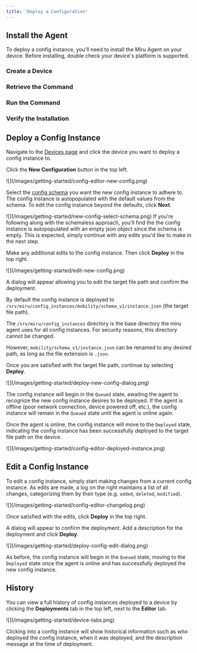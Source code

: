```yaml
---
title: 'Deploy a Configuration'
---
```




## Install the Agent
To deploy a config instance, you'll need to install the Miru Agent on your device. Before installing, double check your device's platform is supported.

<SupportedPlatforms />

### Create a Device
<CreateDevice />

### Retrieve the Command
<RetrieveCmd />

### Run the Command
<RunCmd />

### Verify the Installation
<Verify />

## Deploy a Config Instance
Navigate to the [Devices page](https://configs.miruml.com/devices) and click the device you want to deploy a config instance to.

Click the **New Configuration** button in the top left.

<Frame>
   ![](/images/getting-started/config-editor-new-config.png)
</Frame>

Select the [config schema](/docs/home/basics/vocabulary#config-schema) you want the new config instance to adhere to. The config instance is autopopulated with the default values from the schema. To edit the config instance beyond the defaults, click **Next**.

<Frame>
   ![](/images/getting-started/new-config-select-schema.png)
</Frame>

<Note>
   If you're following along with the schemaless approach, you'll find the the config instance is autopopulated with an empty json object since the schema is empty. This is expected, simply continue with any edits you'd like to make in the next step.
</Note>

Make any additional edits to the config instance. Then click **Deploy** in the top right.

<Frame>
   ![](/images/getting-started/edit-new-config.png)
</Frame>

A dialog will appear allowing you to edit the target file path and confirm the deployment. 

By default the config instance is deployed to `/srv/miru/config_instances/mobility/schema_v1/instance.json` (the target file path). 

The `/srv/miru/config_instances` directory is the base directory the miru agent uses for all config instances. For security reasons, this directory cannot be changed.

However, `mobility/schema_v1/instance.json` can be renamed to any desired path, as long as the file extension is `.json`.

Once you are satisfied with the target file path, continue by selecting **Deploy**.

<Frame>
   ![](/images/getting-started/deploy-new-config-dialog.png)
</Frame>

The config instance will begin in the `Queued` state, awaiting the agent to recognize the new config instance desires to be deployed. If the agent is offline (poor network connection, device powered off, etc.), the config instance will remain in the `Queued` state until the agent is online again.

Once the agent is online, the config instance will move to the `Deployed` state, indicating the config instance has been successfully deployed to the target file path on the device.

<Frame>
   ![](/images/getting-started/config-editor-deployed-instance.png)
</Frame>

## Edit a Config Instance
To edit a config instance, simply start making changes from a current config instance. As edits are made, a log on the right maintains a list of all changes, categorizing them by their type (e.g. `added`, `deleted`, `modified`).

<Frame>
   ![](/images/getting-started/config-editor-changelog.png)
</Frame>

Once satisfied with the edits, click **Deploy** in the top right.

A dialog will appear to confirm the deployment. Add a description for the deployment and click **Deploy**.

<Frame>
   ![](/images/getting-started/deploy-config-edit-dialog.png)
</Frame>

As before, the config instance will begin in the `Queued` state, moving to the `Deployed` state once the agent is online and has successfully deployed the new config instance.

## History
You can view a full history of config instances deployed to a device by clicking the **Deployments** tab in the top left, next to the **Editor** tab. 

<Frame>
   ![](/images/getting-started/device-tabs.png)
</Frame>

Clicking into a config instance will show historical information such as who deployed the config instance, when it was deployed, and the description message at the time of deployment.